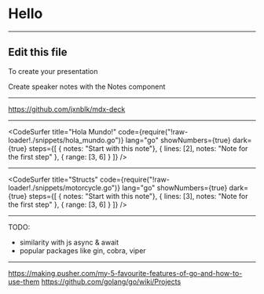 



<Head>
  <title>Presentation Title</title>
</Head>

# Hello

---

## Edit this file

To create your presentation

<Notes>
Create speaker notes with the Notes component
</Notes>

---

<https://github.com/jxnblk/mdx-deck>

---

<CodeSurfer
  title="Hola Mundo!"
  code={require("!raw-loader!./snippets/hola_mundo.go")}
  lang="go"
  showNumbers={true}
  dark={true}
  steps={[
    { notes: "Start with this note"},
    { lines: [2], notes: "Note for the first step" },
    { range: [3, 6] }
  ]}
/>

---


<CodeSurfer
  title="Structs"
  code={require("!raw-loader!./snippets/motorcycle.go")}
  lang="go"
  showNumbers={true}
  dark={true}
  steps={[
    { notes: "Start with this note"},
    { lines: [3], notes: "Note for the first step" },
    { range: [3, 6] }
  ]}
/>

---

TODO:
- similarity with js async & await
- popular packages like gin, cobra, viper

---

<https://making.pusher.com/my-5-favourite-features-of-go-and-how-to-use-them>
<https://github.com/golang/go/wiki/Projects>

